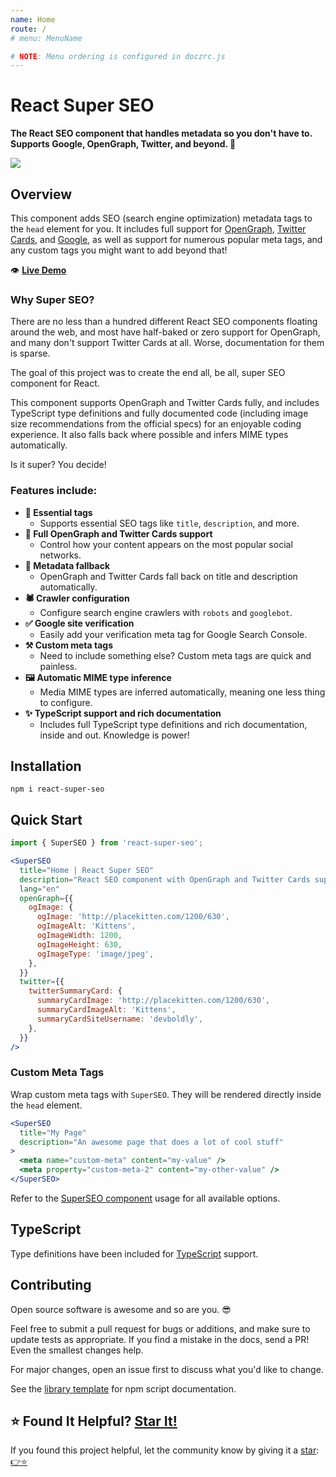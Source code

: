 ```yaml
---
name: Home
route: /
# menu: MenuName

# NOTE: Menu ordering is configured in doczrc.js
---
```




<div style={{
	display: 'flex',
	alignItems: 'center',
}}>
  <div>
    <h1>React Super SEO</h1>
  </div>
  <div>
    <a href="https://github.com/devboldly/react-super-seo/" target="_blank" rel="noopener noreferrer">
      <SvgIcon src={githubSvg} size={28} style={{ margin: '0 0 0 20px' }} />
    </a>
  </div>
</div>

**The React SEO component that handles metadata so you don't have to. Supports Google, OpenGraph, Twitter, and beyond. 🚀**

<a href="https://devboldly.github.io/react-super-seo/SuperSEO#usage"><img src={demoGif} /></a>

## Overview

This component adds SEO (search engine optimization) metadata tags to the `head` element for you. It includes full support for [OpenGraph](https://ogp.me/), [Twitter Cards](https://developer.twitter.com/en/docs/tweets/optimize-with-cards/overview/abouts-cards), and [Google](https://support.google.com/webmasters/answer/79812?hl=en), as well as support for numerous popular meta tags, and any custom tags you might want to add beyond that!

👁️ **[Live Demo](/SuperSEO#usage)**

### Why Super SEO?

There are no less than a hundred different React SEO components floating around the web, and most have half-baked or zero support for OpenGraph, and many don't support Twitter Cards at all. Worse, documentation for them is sparse.

The goal of this project was to create the end all, be all, super SEO component for React.

This component supports OpenGraph and Twitter Cards fully, and includes TypeScript type definitions and fully documented code (including image size recommendations from the official specs) for an enjoyable coding experience. It also falls back where possible and infers MIME types automatically. 

Is it super? You decide!

### Features include:

- **🔌 Essential tags** 
  - Supports essential SEO tags like `title`, `description`, and more.
- **💯 Full OpenGraph and Twitter Cards support**
  - Control how your content appears on the most popular social networks.
- **💁 Metadata fallback**
  - OpenGraph and Twitter Cards fall back on title and description automatically.
- **🕷️ Crawler configuration**
  - Configure search engine crawlers with `robots` and `googlebot`.
- **✅ Google site verification**
  - Easily add your verification meta tag for Google Search Console.
- **⚒️ Custom meta tags**
  - Need to include something else? Custom meta tags are quick and painless.
- **🖼️ Automatic MIME type inference**
  - Media MIME types are inferred automatically, meaning one less thing to configure.
- **✨ TypeScript support and rich documentation**
  - Includes full TypeScript type definitions and rich documentation, inside and out. Knowledge is power!

## Installation

```
npm i react-super-seo
```

## Quick Start

```jsx
import { SuperSEO } from 'react-super-seo';
```

```jsx
<SuperSEO
  title="Home | React Super SEO"
  description="React SEO component with OpenGraph and Twitter Cards support."
  lang="en"
  openGraph={{
    ogImage: {
      ogImage: 'http://placekitten.com/1200/630',
      ogImageAlt: 'Kittens',
      ogImageWidth: 1200,
      ogImageHeight: 630,
      ogImageType: 'image/jpeg',
    },
  }}
  twitter={{
    twitterSummaryCard: {
      summaryCardImage: 'http://placekitten.com/1200/630',
      summaryCardImageAlt: 'Kittens',
      summaryCardSiteUsername: 'devboldly',
    },
  }}
/>
```

### Custom Meta Tags

Wrap custom meta tags with `SuperSEO`. They will be rendered directly inside the `head` element.

```jsx
<SuperSEO
  title="My Page"
  description="An awesome page that does a lot of cool stuff"
>
  <meta name="custom-meta" content="my-value" />
  <meta property="custom-meta-2" content="my-other-value" />
</SuperSEO>
```


Refer to the [SuperSEO component](/SuperSEO) usage for all available options.

## TypeScript

Type definitions have been included for [TypeScript](https://www.typescriptlang.org/) support.

## Contributing

Open source software is awesome and so are you. 😎

Feel free to submit a pull request for bugs or additions, and make sure to update tests as appropriate. If you find a mistake in the docs, send a PR! Even the smallest changes help.

For major changes, open an issue first to discuss what you'd like to change.

See the [library template](https://tinyurl.com/ya3k258d) for npm script documentation.

## ⭐ Found It Helpful? [Star It!](https://github.com/devboldly/react-super-seo/stargazers)

If you found this project helpful, let the community know by giving it a [star](https://github.com/devboldly/react-super-seo/stargazers): [👉⭐](https://github.com/devboldly/react-super-seo/stargazers)